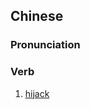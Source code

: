 {{also|骑劫}}
==Chinese==
{{zh-forms|s=骑劫}}

===Pronunciation===
{{zh-pron
|m=qíjié
|cat=v
}}

===Verb===
{{zh-verb}}

# [[hijack]]